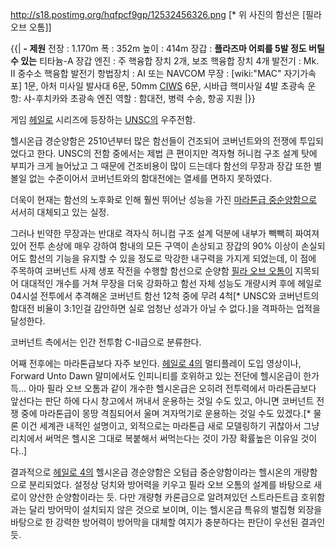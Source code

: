 http://s18.postimg.org/hqfpcf9gp/12532456326.png
[* 위 사진의 함선은 [필라 오브 오톰]]

{{|
'''- 제원'''
전장 : 1.170m
폭 : 352m
높이 : 414m
장갑 : '''플라즈마 어뢰를 5발 정도 버틸 수 있는''' 티타늄-A 장갑
엔진 : 주 핵융합 장치 2개, 보조 핵융합 장치 4개
발전기 : Mk. II 중수소 핵융합 발전기
항법장치 : AI 또는 NAVCOM
무장 : [wiki:"MAC" 자기가속포] 1문, 아처 미사일 발사대 6문, 50mm [[CIWS]] 6문, 시바급 핵미사일 4발
초광속 운항: 샤-후치카와 초광속 엔진
역할 : 함대전, 병력 수송, 항공 지원
|}}

게임 [[헤일로]] 시리즈에 등장하는 [[UNSC]]의 우주전함.

헬시온급 경순양함은 2510년부터 많은 함선들이 건조되어 코버넌트와의 전쟁에 투입되었다고 한다. UNSC의 전함 중에서는 제법 큰 편이지만 격자형 허니컴 구조 설계 탓에 부피가 크게 늘어났고 그 때문에 건조비용이 많이 드는데다 함선의 무장과 장갑 또한 별 볼일 없는 수준이어서 코버넌트와의 함대전에는 열세를 면하지 못하였다.

더욱이 현재는 함선의 노후화로 인해 훨씬 뛰어난 성능을 가진 [[마라톤급 중순양함]]으로 서서히 대체되고 있는 실정.

그러나 빈약한 무장과는 반대로 격자식 허니컴 구조 설계 덕분에 내부가 빽빽히 짜여져 있어 전투 손상에 매우 강하여 함내의 모든 구역이 손상되고 장갑의 90% 이상이 손실되어도 함선의 기능을 유지할 수 있을 정도로 막강한 내구력을 가지게 되었는데, 이 점에 주목하여 코버넌트 사제 생포 작전을 수행할 함선으로 순양함 [[필라 오브 오톰]]이 지목되어 대대적인 개수를 거쳐 무장을 더욱 강화하고 함선 자체 성능도 개량시켜 후에 헤일로 04시설 전투에서 추격해온 코버넌트 함선 12척 중에 무려 4척[* UNSC와 코버넌트의 함대전 비율이 3:1인걸 감안하면 실로 엄청난 성과가 아닐 수 없다.]을 격파하는 업적을 달성한다.

코버넌트 측에서는 인간 전투함 C-II급으로 분류한다.

어째 전후에는 마라톤급보다 자주 보인다. [[헤일로 4]]의 멀티플레이 도입 영상이나, Forward Unto Dawn 말미에서도 인피니티를 호위하고 있는 전단에 헬시온급이 한가득... 아마 필라 오브 오톰과 같이 개수한 헬시온급은 오히려 전투력에서 마라톤급보다 앞선다는 판단 하에 다시 창고에서 꺼내서 운용하는 것일 수도 있고, 아니면 코버넌트 전쟁 중에 마라톤급이 몽땅 격침되어서 울며 겨자먹기로 운용하는 것일 수도 있겠다.[* 물론 이건 세계관 내적인 설명이고, 외적으로는 마라톤급 새로 모델링하기 귀찮아서 그냥 리치에서 써먹은 헬시온 그대로 복붙해서 써먹는다는 것이 가장 확률높은 이유일 것이다..]

결과적으로 [[헤일로 4]]의 헬시온급 경순양함은 오텀급 중순양함이라는 헬시온의 개량함으로 분리되었다. 설정상 덩치와 방어력을 키우고 필라 오브 오톰의 설계를 바탕으로 새로이 양산한 순양함이라는 듯. 다만 개량형 카론급으로 알려져있던 스트라든트급 호위함과는 달리 방어막이 설치되지 않은 것으로 보이며, 이는 헬시온급 특유의 벌집형 외장을 바탕으로 한 강력한 방어력이 방어막을 대체할 여지가 충분하다는 판단이 우선된 결과인 듯.
